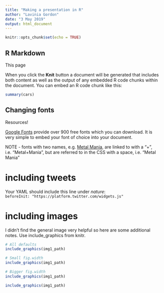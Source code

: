 ```yaml
---
title: "Making a presentation in R"
author: "Lavinia Gordon"
date: "3 May 2019"
output: html_document
---
```


```r
knitr::opts_chunk$set(echo = TRUE)
```

## R Markdown

This page 

When you click the **Knit** button a document will be generated that includes both content as well as the output of any embedded R code chunks within the document. You can embed an R code chunk like this:

```r
summary(cars)
```

## Changing fonts

Resources!

[Google Fonts](https://fonts.google.com/) provide over 900 free fonts which you can download.
It is very simple to embed your font of choice into your document.

NOTE - fonts with two names, e.g. [Metal Mania](https://fonts.google.com/specimen/Metal+Mania), are linked to with a "+", i.e. "Metal+Mania", but are referred to in the CSS with a space, i.e. "Metal Mania"

# including tweets

Your YAML should include this line under _nature_:  
`beforeInit: "https://platform.twitter.com/widgets.js"`


# including images

I didn't find the general image very helpful so here are some additional notes.
Use include_graphics from knitr.

```r
# All defaults
include_graphics(img1_path)
```

```r
# Small fig.width
include_graphics(img1_path)
```

```r
# Bigger fig.width
include_graphics(img1_path)
```

```r
include_graphics(img1_path) 
```
